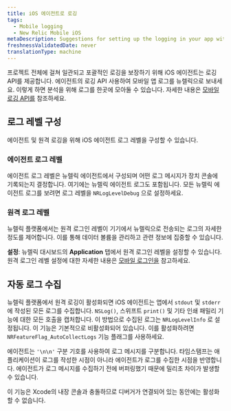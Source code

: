 ```yaml
---
title: iOS 에이전트로 로깅
tags:
  - Mobile logging
  - New Relic Mobile iOS
metaDescription: Suggestions for setting up the logging in your app with the New Relic agent
freshnessValidatedDate: never
translationType: machine
---
```


프로젝트 전체에 걸쳐 일관되고 포괄적인 로깅을 보장하기 위해 iOS 에이전트는 로깅 API를 제공합니다. 에이전트의 로깅 API 사용하여 모바일 앱 로그를 뉴렐릭으로 보내세요. 이렇게 하면 분석을 위해 로그를 한곳에 모아둘 수 있습니다. 자세한 내용은 [모바일 로깅 API를](/docs/mobile-monitoring/mobile-monitoring-ui/mobile-logs/#ios) 참조하세요.

## 로그 레벨 구성

에이전트 및 원격 로깅을 위해 iOS 에이전트 로그 레벨을 구성할 수 있습니다.

### 에이전트 로그 레벨

에이전트 로그 레벨은 뉴렐릭 에이전트에서 구성되며 어떤 로그 메시지가 장치 콘솔에 기록되는지 결정합니다. 여기에는 뉴렐릭 에이전트 로그도 포함됩니다. 모든 뉴렐릭 에이전트 로그를 보려면 로그 레벨을 `NRLogLevelDebug` 으로 설정하세요.

### 원격 로그 레벨

뉴렐릭 플랫폼에서는 원격 로그인 레벨이 기기에서 뉴렐릭으로 전송되는 로그의 자세한 정도를 제어합니다. 이를 통해 데이터 볼륨을 관리하고 관련 정보에 집중할 수 있습니다.

**설정**: 뉴렐릭 대시보드의 <DNT>**Application**</DNT> 탭에서 원격 로그인 레벨을 설정할 수 있습니다. 원격 로그인 레벨 설정에 대한 자세한 내용은 [모바일 로그인을](/docs/mobile-monitoring/mobile-monitoring-ui/mobile-logs) 참고하세요.

## 자동 로그 수집

뉴렐릭 플랫폼에서 원격 로깅이 활성화되면 iOS 에이전트는 앱에서 `stdout` 및 `stderr` 에 작성된 모든 로그를 수집합니다. `NSLog()`, 스위프트 `print()` 및 기타 인쇄 패밀리 기능에 대한 모든 호출을 캡처합니다. 이 방법으로 수집된 로그는 `NRLogLevelInfo` 로 설정됩니다. 이 기능은 기본적으로 비활성화되어 있습니다. 이를 활성화하려면 `NRFeatureFlag_AutoCollectLogs` 기능 플래그를 사용하세요.

에이전트는 `'\n\n'` 구분 기호를 사용하여 로그 메시지를 구분합니다. 타임스탬프는 애플리케이션이 로그를 작성한 시점이 아니라 에이전트가 로그를 수집한 시점을 반영합니다. 에이전트가 로그 메시지를 수집하기 전에 버퍼링했기 때문에 밀리초 차이가 발생할 수 있습니다.

<Callout variant="important">
  이 기능은 Xcode의 내장 콘솔과 충돌하므로 디버거가 연결되어 있는 동안에는 활성화할 수 없습니다.
</Callout>